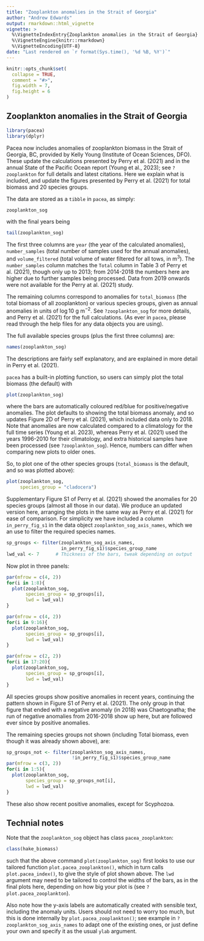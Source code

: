 ```yaml
---
title: "Zooplankton anomalies in the Strait of Georgia"
author: "Andrew Edwards"
output: rmarkdown::html_vignette
vignette: >
  %\VignetteIndexEntry{Zooplankton anomalies in the Strait of Georgia}
  %\VignetteEngine{knitr::rmarkdown}
  %\VignetteEncoding{UTF-8}
date: "Last rendered on `r format(Sys.time(), '%d %B, %Y')`"
---
```


<!-- To build either run
rmarkdown::render("zooplankton.Rmd")
 or click the knit button in RStudio -->


```r
knitr::opts_chunk$set(
  collapse = TRUE,
  comment = "#>",
  fig.width = 7,
  fig.height = 6
)
```

## Zooplankton anomalies in the Strait of Georgia

```r
library(pacea)
library(dplyr)
```

Pacea now includes anomalies of zooplankton biomass in the Strait of Georgia,
BC, provided by Kelly Young (Institute of Ocean Sciences, DFO). These update the calculations
presented by Perry et al. (2021) and in the annual State of the Pacific Ocean
report (Young et al., 2023); see `?zooplankton` for full details and
latest citations. Here we explain what is included, and update the figures presented
by Perry et al. (2021) for total biomass and 20 species groups.

The data are stored as a `tibble` in `pacea`, as simply:
```r
zooplankton_sog
```
with the final years being
```r
tail(zooplankton_sog)
```
The first three columns are `year` (the year of the calculated anomalies),
`number_samples` (total number of samples used for the annual anomalies), and
`volume_filtered` (total volume of water filtered for all tows, in m$^3$). The
`number_samples` column matches the `Total` column in Table 3 of Perry et al. (2021),
though only up to 2013; from 2014-2018 the numbers here are higher due to further
samples being processed. Data from 2019 onwards were not available for the
Perry at al. (2021) study.

The remaining columns correspond to anomalies for `total_biomass` (the total
biomass of all zooplankton) or various species groups, given as annual anomalies
in units of $\log10~\mbox{g m}^{-2}$. See `?zooplankton_sog` for more details,
and Perry et al. (2021) for the full calculations. (As ever in `pacea`, please
read through the help files for any data objects you are using).

The full available species
groups (plus the first three columns) are:
```r
names(zooplankton_sog)
```
The descriptions are fairly self explanatory, and are explained in more detail in Perry et
al. (2021).

`pacea` has a built-in plotting function, so users can simply plot the total
biomass (the default) with
```r
plot(zooplankton_sog)
```
where the bars are automatically coloured red/blue for positive/negative
anomalies. The plot defaults to showing the total biomass anomaly, and so
updates Figure 2D of Perry et al. (2021), which included data only to 2018. Note
that anomalies are now calculated compared to a climatology for the full time
series (Young et al. 2023), whereas Perry et al. (2021) used the years 1996-2010
for their climatology, and extra historical samples have been processed (see
`?zooplankton_sog`).  Hence, numbers can differ when comparing new plots to
older ones.

So, to plot one of the other species groups (`total_biomass` is the default, and
so was plotted above):
```r
plot(zooplankton_sog,
     species_group = "cladocera")
```

Supplementary Figure S1 of Perry et al. (2021) showed the anomalies for 20
species groups (almost all those in our data). We produce an updated version
here, arranging the plots in the same way as Perry et al. (2021) for ease of
comparison. For simplicity we have included a column `in_perry_fig_s1` in the
data object `zooplankton_sog_axis_names`, which we an use to filter the required
species names.
```r
sp_groups <- filter(zooplankton_sog_axis_names,
                    in_perry_fig_s1)$species_group_name
lwd_val <- 7      # Thickness of the bars, tweak depending on output
```
Now plot in three panels:
```r
par(mfrow = c(4, 2))
for(i in 1:8){
  plot(zooplankton_sog,
       species_group = sp_groups[i],
       lwd = lwd_val)
}
```

```r
par(mfrow = c(4, 2))
for(i in 9:16){
  plot(zooplankton_sog,
       species_group = sp_groups[i],
       lwd = lwd_val)
}
```

```r
par(mfrow = c(2, 2))
for(i in 17:20){
  plot(zooplankton_sog,
       species_group = sp_groups[i],
       lwd = lwd_val)
}
```

All species groups show positive anomalies in recent years, continuing the
pattern shown in Figure S1 of Perry et al. (2021). The only group in that figure
that ended with a negative anomaly (in 2018) was Chaetognatha; the run of negative
anomalies from 2016-2018 show up here, but are followed ever since by positive anomalies.

The remaining species groups not shown (including Total biomass, even
though it was already shown above), are:
```r
sp_groups_not <- filter(zooplankton_sog_axis_names,
                        !in_perry_fig_s1)$species_group_name
par(mfrow = c(3, 2))
for(i in 1:5){
  plot(zooplankton_sog,
       species_group = sp_groups_not[i],
       lwd = lwd_val)
}
```
These also show recent positive anomalies, except for Scyphozoa.

## Technial notes

Note that the `zooplankton_sog` object has class `pacea_zooplankton`:
```r
class(hake_biomass)
```
such that the above command `plot(zooplankton_sog)` first looks to use our tailored function
`plot.pacea_zooplankton()`, which in turn calls `plot.pacea_index()`, to give
the style of plot shown above. The `lwd` argument may need to be tailored to
control the widths of the bars, as in the final plots here, depending on how big your plot is (see
`?plot.pacea_zooplankton`).

Also note how the y-axis labels are automatically created with sensible text, including
the anomaly units. Users should not need to worry too much, but this
is done internally by `plot.pacea_zooplankton()`; see example in
`?zooplankton_sog_axis_names` to adapt one of the existing ones, or just define
your own and specify it as the usual `ylab` argument.
